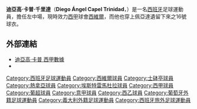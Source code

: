 {{spanish name 2|Capel|Trinidad}}
{{noteta
|G1=laliga
|T=zh-hans:迭戈·卡佩尔;zh-hk:迪亞高·卡普;zh-tw:迭戈·卡佩爾;
|1=zh-hans:迭戈·卡佩尔;zh-hk:迪亞高·卡普;zh-tw:迭戈·卡佩爾;
|2=zh-hans:卡佩尔;zh-hk:卡普;zh-tw:卡佩爾;
|3=zh-hans:特立尼達; zh-hant:千里達
}}
{{Football player infobox|
| playername = 迪亞高·卡普<br />''Diego Capel''
| image = [[file:Diego_Capel.jpg|240px]]
| fullname = 迪亞高·卡普·千里達<br />Diego Ángel Capel Trinidad
| nickname = 
| dateofbirth = {{birth date and age|1988|2|16}}
| cityofbirth = [[阿尔沃斯|阿尔沃斯]]
| countryofbirth = [[西班牙|西班牙]]
| height = {{height|m=1.73}}
| currentclub = [[西維爾足球會|西維爾]]
| clubnumber = 17
| position = [[中場|左翼]]
| youthyears = 2000-2001<br/>2001-2004
| youthclubs = [[巴塞隆拿足球會|巴塞隆拿]]<br/>[[西維爾足球會|西維爾]]
| years = 2004-
| clubs = [[西維爾足球會|西維爾]]
| caps(goals) = 38 (3)
| nationalyears = 2008-
| nationalteam = [[西班牙國家足球隊|西班牙]]
| nationalcaps(goals) = 2 (0)
| pcupdate = 2008年8月1日
| ntupdate = 2008年9月6日
}}
'''迪亞高·卡普·千里達'''（'''Diego Ángel Capel Trinidad'''，{{bd|1988年|2月16日|catidx=Capel Trinidad, Diego}}）是一名[[西班牙|西班牙]]足球運動員，擔任左中場，現時效力[[西甲|西甲]]球會[[西維爾足球會|西維爾]]，而他也穿上佩亞達遺留下來之16號球衣。

== 外部連結 ==
*[http://www.lfp.es/historico/primera/plantillas/historial.asp?jug=7461 迪亞高·卡普 西甲數據] {{Wayback|url=http://www.lfp.es/historico/primera/plantillas/historial.asp?jug=7461 |date=20071107152119 }} {{es icon}}
*{{FIFA player|268396}}

{{DEFAULTSORT:Capel, Diego}}
[[Category:西班牙足球運動員|Category:西班牙足球運動員]]
[[Category:西維爾球員|Category:西維爾球員]]
[[Category:士砵亭球員|Category:士砵亭球員]]
[[Category:熱拿亞球員|Category:熱拿亞球員]]
[[Category:埃斯特雷馬杜拉球員|Category:埃斯特雷馬杜拉球員]]
[[Category:西甲球員|Category:西甲球員]]
[[Category:葡超球員|Category:葡超球員]]
[[Category:意甲球員|Category:意甲球員]]
[[Category:西乙球員|Category:西乙球員]]
[[Category:葡萄牙外籍足球運動員|Category:葡萄牙外籍足球運動員]]
[[Category:義大利外籍足球運動員|Category:義大利外籍足球運動員]]
[[Category:西班牙旅外足球運動員|Category:西班牙旅外足球運動員]]